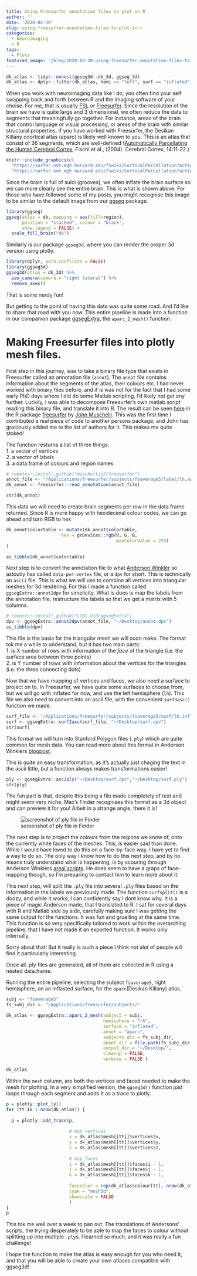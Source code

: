 ```yaml
---
title: Using Freesurfer annotation files to plot in R
author: ''
date: '2020-04-30'
slug: using-freesurfer-annotation-files-to-plot-in-r
categories:
  - Neuroimaging
  - R
tags:
  - Plots
featured_image: '/blog/2020-04-30-using-freesurfer-annotation-files-to-plot-in-r_files/figure-html/featured-1.png'
---
```


```r
dk_atlas <- tidyr::unnest(ggseg3d::dk_3d, ggseg_3d) 
dk_atlas <- dplyr::filter(dk_atlas, hemi == "left", surf == "inflated")
```

When you work with neuroimaging data like I do, you often find your self swapping back and forth between R and the imaging software of your choise. 
For me, that is usually [FSL](https://fsl.fmrib.ox.ac.uk/fsl/fslwiki/) or [Freesurfer](https://surfer.nmr.mgh.harvard.edu/).
Since the resolution of the brain we have is quite large and 3 dimensional, we often reduce the data to segments that meaningfully go together. 
For instance, areas of the brain that control language or visual processing, or areas of the brain with similar structural properties. 
If you have worked with Freesurfer, the Desikan Killany coortical atlas (aparc) is likely well known to you. 
This is an atlas that consist of 36 segments, which are well-defined ([Automatically Parcellating the Human Cerebral Cortex](https://surfer.nmr.mgh.harvard.edu/ftp/articles/fischl04-parcellation.pdf), Fischl et al., (2004). Cerebral Cortex, 14:11-22.) 

```r
knitr::include_graphics(c(
  "https://surfer.nmr.mgh.harvard.edu/fswiki/CorticalParcellation?action=AttachFile&do=get&target=annot-desikan.jpg",
  "https://surfer.nmr.mgh.harvard.edu/fswiki/CorticalParcellation?action=AttachFile&do=get&target=annot-desikan-m.jpg"))
```

Since the brain is full of sulci (grooves), we often inflate the brain surface so we can more clearly see the entire brain.
This is what is shown  above. 
For those who have followed some of my posts, you might recognise this image to be similar to the default image from our [ggseg](https://lcbc-uio.github.io/ggseg/) package.

```r
library(ggseg)
ggseg(atlas = dk, mapping = aes(fill=region),
      position = "stacked", colour = "black", 
      show.legend = FALSE) + 
  scale_fill_brain("dk")
```

Similarly is our package `ggseg3d`, where you can render the proper 3d version using plotly.

```r
library(dplyr, warn.conflicts = FALSE)
library(ggseg3d)
ggseg3d(atlas = dk_3d) %>% 
  pan_camera(camera = "right lateral") %>% 
  remove_axes()
```

That is some nerdy fun!

But getting to the point of having this data was quite some road. 
And I'd like to share that road with you now. 
This entire pipeline is made into a function in our companion package [ggsegExtra](https://lcbc-uio.github.io/ggsegExtra/), the `aparc_2_mesh()` function. 

# Making Freesurfer files into plotly mesh files.
First step in this journey, was to take a binary file type that exists in Freesurfer called an annotation file (`annot`). 
The `annot` file contains information about the segments of the atlas, their colours etc. 
I had never worked with binary files before, and if is was not for the fact that I had some early PhD days where I did do some Matlab scripting, I'd likely not get any further. 
Luckily, I was able to decompose Freesurfer's own matlab script reading this binary file, and translate it into R. 
The result can be seen [here](https://github.com/muschellij2/freesurfer/blob/master/R/read_annotation.R) in the R package [freesurfer](https://github.com/muschellij2/freesurfer) by [John Muschelli](https://github.com/muschellij2). 
This was the first time I contributed a real piece of code to another persons package, and John has graciously added me to the list of authors for it. 
This makes me quite stoked!

The function resturns a list of three things:  
1. a vector of vertices  
2. a vector of labels  
3. a data.frame of colours and region names  

```r
# remotes::install_github("muschellij2/freesurfer")
annot_file <- "/Applications/freesurfer/subjects/fsaverage5/label/lh.aparc.annot"
dk_annot <- freesurfer::read_annotation(annot_file)

str(dk_annot)
```

This data we will need to create brain segments per row in the data.frame returned. 
Since R is more happy with hexidecimal colour codes, we can go ahead and turn RGB to hex

```r
dk_annot$colortable <- mutate(dk_annot$colortable,
                     hex = grDevices::rgb(R, G, B, 
                                          maxColorValue = 255)
)

as_tibble(dk_annot$colortable) 
```

Next step is to convert the annotation file to what [Anderson Winkler](https://brainder.org/) so astoutly has called `data-per-vertex` file, or a `dpv` for short. 
This is technically an `ascii` file.
This is what we will use to combine all vertices into triangular meshes for 3d rendering. 
For this I made a function called `ggsegExtra::annot2dpv` for simplicity. 
What is does is map the labels from the annotation file, restructure the labels  so that we get a matrix with 5 columns.

```r
# remotes::install_github("LCBC-UiO/ggsegExtra")
dpv <- ggsegExtra::annot2dpv(annot_file, "~/Desktop/annot.dpv")
as_tibble(dpv)
```
This file is the basis for the triangular mesh we will soon make. 
The format tok me a while to understand, but it has two main parts:  
1. is X number of rows with information of the _face_ of the triangle (i.e. the surface area between three points)  
2. is Y number of rows with information about the _vertices_ for the triangles (i.e. the three connecting dots)  

Now that we have mapping of vertices and faces, we also need a surface to project on to. 
In Freesurfer, we have quite some surfaces to choose from, but we will go with inflated for now, and use the left hemisphere (`lh`).
This file we also need to convert into an ascii file, with the convenient `surf3asc()` function we made.

```r
surf_file <- "/Applications/freesurfer/subjects/fsaverage5/surf/lh.inflated"
surf <- ggsegExtra::surf2asc(surf_file, "~/Desktop/surf.dpv")
str(surf)
```


This format we will turn into Stanford Polygon files (`.ply`) which are quite common for mesh data.
You can read more about this format in Anderson Winklers [blogpost](https://brainder.org/tag/ply/).

This is quite an easy transformation, as it's actually just chaging the text in the ascii  little, but a function always makes transformations easier!

```r
ply <- ggsegExtra::asc2ply("~/Desktop/surf.dpv","~/Desktop/surf.ply")
str(ply)
```

The fun part is that, despite this being a file made completely of text and might seem very niche, Mac's Finder recognises this format as a 3d object and can preview it for you!
Albeit in a strange angle, there it is!

![screenshot of ply file in Finder](blog/2020-04-30-using-freesurfer-annotation-files-to-plot-in-r_files/ply_ss.png)

The next step is to project the colours from the regions we know of, onto the currently white faces of the meshes. 
This, is easier said than done. 
While I would have loved to do this on a face-by-face way, I have yet to find a way to do so. 
The only way I know how to do this next step, and by no means truly understand what is happening, is by scouring through Anderson Winklers [areal scripts](https://github.com/andersonwinkler/areal). 
He does seem to have a graps of face-mapping though, so I'm preparing to contact him to learn more about it. 

This next step, will split the `.ply` file into several `.ply` files based on the information in the labels we previously made. 
The function `surfsplit()` is a doozy, and while it works, I can confidently say I dont know why. 
It is a piece of magic Anderson made, that I translated to R. 
I sat for several days with R and Matlab side by side, carefully making sure I was getting the same output for the functions. 
It was fun and gruelling at the same time. 
This function is so very specifically tailored to work within the overarching pipeline, that I have not made it an exported function. 
It works only internally. 

Sorry about that! But it really is such a piece I think not alot of people will find it particularly interesting. 

Once all .ply files are generated, all of them are collected in R using a nested data.frame. 

Running the entire pipeline, selecting the subject `fsaverage5`, right hemisphere, on an inflasted surface, for the `aparc`(Desikan Killany) atlas.

```r
subj <- "fsaverage5"
fs_subj_dir <- "/Applications/freesurfer/subjects/"

dk_atlas <- ggsegExtra::aparc_2_mesh(subject = subj,
                                     hemisphere = "rh",
                                     surface = "inflated",
                                     annot = "aparc",
                                     subjects_dir = fs_subj_dir,
                                     annot_dir = file.path(fs_subj_dir, subj, "label"),
                                     output_dir = "~/Desktop/",
                                     cleanup = FALSE,
                                     verbose = FALSE )
```
```r
dk_atlas
```


Within the `mesh` column, are both the vertices and faced needed to make the mesh for plotting.
In a _very_ simplified version, the `ggseg3d()` function just loops through each segment and adds it as a trace to plotly.


```r
p = plotly::plot_ly()
for (tt in 1:nrow(dk_atlas)) {
  
  p = plotly::add_trace(p,
                        
                        # map vertices
                        x = dk_atlas$mesh[[tt]]$vertices$x, 
                        y = dk_atlas$mesh[[tt]]$vertices$y, 
                        z = dk_atlas$mesh[[tt]]$vertices$z, 
                        
                        # map faces
                        i = dk_atlas$mesh[[tt]]$faces$i - 1, 
                        j = dk_atlas$mesh[[tt]]$faces$j - 1, 
                        k = dk_atlas$mesh[[tt]]$faces$k - 1, 
                        
                        facecolor = rep(dk_atlas$colour[tt], nrow(dk_atlas$mesh[[tt]]$faces)), 
                        type = "mesh3d", 
                        showscale = FALSE
                        )
}
p
```


This tok me well over a week to pan out. 
The translations of Andersons' scripts, the trying desperately to be able to map the faces to colour without splitting up into multiple `.ply`s. 
I learned so much, and it was really a fun challenge!

I hope the function to make the atlas is easy enough for you who need it, and that you will be able to create your own atlases compatible with ggseg3d!

